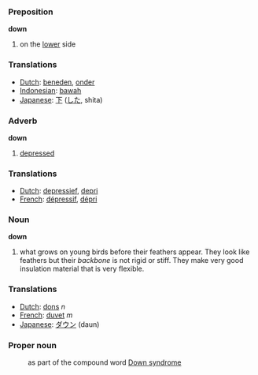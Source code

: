 ===Preposition===

'''down'''

#on the [[lower]] side

===Translations===
*[[Dutch]]: [[beneden]], [[onder]]
*[[Indonesian]]: [[bawah]]
*[[Japanese]]: [[下]] ([[した]], shita)

===Adverb===

'''down'''

#[[depressed]]

===Translations===
*[[Dutch]]: [[depressief]], [[depri]]
*[[French]]: [[dépressif]], [[dépri]]

===Noun===

'''down'''

#what grows on young birds before their feathers appear. They look like feathers but their ''backbone'' is not rigid or stiff. They make very good insulation material that is very flexible.

===Translations===
*[[Dutch]]: [[dons]] ''n''
*[[French]]: [[duvet]] ''m''
*[[Japanese]]: [[ダウン]] (daun)

===Proper noun===

:as part of the compound word [[Down syndrome]]